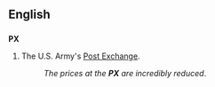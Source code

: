 ==English==

==={{abbreviation}}===
'''PX'''

# {{US|military}} The U.S. Army's [[Post Exchange]].
#:''The prices at the '''PX''' are incredibly reduced''.